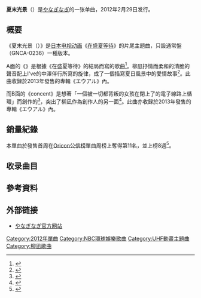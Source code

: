 {{Infobox Single 
| Name            = 夏末光景
| Artist          = [[やなぎなぎ|やなぎなぎ]]
| Album           = [[エウアル|平等]]
| A-side          = 
| B-side          = concent
| Released        = 2012年2月29日
| Format          = [[单曲|单曲]]
| Recorded        = {{JPN}}
| Genre           = [[J-POP|J-POP]]（[[動畫歌曲|動畫歌曲]]）
| Length          = 18分42秒
| Label           = [[NBC環球娛樂|NBC環球娛樂]]
| Writer          = [[やなぎなぎ|やなぎなぎ]]（作詞）<br/>[[中沢伴行|中沢伴行]]（作曲 #1）<br/>やなぎなぎ（作曲 #2）
| Producer        =
| Certification   =
| Chart position  = *11位（[[Oricon公信榜|Oricon公信榜]]）
| Last single    =  -
| This single    = '''《夏末光景》'''<br/>（2012年）
| Next single    = '''《[[Ambivalentidea|Ambivalentidea]]》'''<br/>（2012年）
| Misc = 
}}

'''夏末光景'''（{{lang-ja|ビードロ模様}}）是[[やなぎなぎ|やなぎなぎ]]的一张单曲，2012年2月29日发行。

== 概要 ==
《夏末光景（{{lang|ja|ビードロ模様}}）》是[[日本电视动画|日本电视动画]]《[[在盛夏等待|在盛夏等待]]》的片尾主题曲，只設通常盤（GNCA-0236）一種版本。 

A面的《{{lang|ja|ビードロ模様}}》是根據《在盛夏等待》的結局而寫的歌曲<ref name="barks">{{Cite web|date=2012-03-05|url=http://www.barks.jp/news/?id=1000077553&p=0|title=やなぎなぎ、ついにデビュー|work=[[BARKS|BARKS]]|publisher=グローバル・プラス|page=0|accessdate=2020-07-08|archive-date=2020-07-11|archive-url=https://web.archive.org/web/20200711025654/https://www.barks.jp/news/?id=1000077553&p=0|dead-url=no}}</ref>。柳凪抒情而柔和的清脆的聲音配上I've的中澤伴行所寫的旋律，成了一個描寫夏日風景中的愛情故事<ref>{{Cite web|author=平賀哲雄|url=http://www.hotexpress.co.jp/review/3567/|title=Ambivalentidea|work=hotexpress|publisher=プランテック|accessdate=2020-07-08|archive-url=https://web.archive.org/web/20140808053231/http://www.hotexpress.co.jp/review/3567/|archive-date=2014-08-08|dead-url=yes}}</ref>。此曲收録於2013年發售的專輯《エウアル》內。 

而B面的《concent》是想著「一個被一切都背叛的女孩在閉上了的電子線路上循環」而創作的<ref name="blog">{{Cite web|author=やなぎなぎ|date=2012-02-27|url=http://ameblo.jp/nagi-leonis/entry-11177200306.html|title=concentのこと|work=CorLeonis|accessdate=2020-07-08|archive-date=2021-11-09|archive-url=https://web.archive.org/web/20211109230929/https://ameblo.jp/nagi-leonis/entry-11177200306.html|dead-url=no}}</ref>，突出了柳凪作為創作人的另一面<ref name="push">{{Cite web|author=成松哲|url=http://natalie.mu/music/pp/yanaginagi/page/3|title=ネット発・癒しの歌姫が誕生するまで|work=[[ナタリー_(ニュースサイト)|ナタリー]]|publisher=ナターシャ|page=3|accessdate=2020-07-08|archive-date=2020-07-10|archive-url=https://web.archive.org/web/20200710234205/https://natalie.mu/music/pp/yanaginagi/page/3|dead-url=no}}</ref>。此曲亦收録於2013年發售的專輯《エウアル》內。

== 銷量紀錄 ==

本單曲於發售首周在[[Oricon公信榜|Oricon公信榜]]單曲周榜上奪得第11名，並上榜8週<ref>{{Cite web|url=https://www.oricon.co.jp/prof/502335/products/950207/1/|title=ビードロ模様|work=ORICON STYLE|author=|publisher=[[Oricon公信榜|Oricon公信榜]]|accessdate=2020-07-15|archive-date=2020-03-29|archive-url=https://web.archive.org/web/20200329170622/https://www.oricon.co.jp/prof/502335/products/950207/1/|dead-url=no}}</ref>。

== 收录曲目 ==

{{Track listing
| headline      = CD

|all_lyrics = やなぎなぎ

|title1 = '''ビードロ模様'''
|music1 = 中沢伴行
|arranger1 = 中沢伴行・尾崎武士
|length1 = 4:51

|title2 = '''concent'''
|music2 = やなぎなぎ
|arranger2 = 飛内将大
|length2 = 4:28

|title3 = '''ビードロ模様 -instrumental-'''
|music3 = 中沢伴行
|arranger3 = 中沢伴行・尾崎武士
|length3 = 4:52

|title4 = '''concent -instrumental-'''
|music4 = やなぎなぎ
|arranger4 = 飛内将大
|length4 = 4:29

}}

== 參考資料 ==
{{Reflist}}

== 外部链接 ==
* [http://yanaginagi.net/ やなぎなぎ官方网站] {{Wayback|url=http://yanaginagi.net/ |date=20200714175359 }} {{ja}}

{{DEFAULTSORT:Bidoro Moyou}}
[[Category:2012年單曲|Category:2012年單曲]]
[[Category:NBC環球娛樂歌曲|Category:NBC環球娛樂歌曲]]
[[Category:UHF動畫主題曲|Category:UHF動畫主題曲]]
[[Category:柳凪歌曲|Category:柳凪歌曲]]
